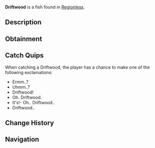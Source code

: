 {{FishInfobox
|image          = Driftwood.png
|rarity         = Trash
|sea            = First Sea
|location       = [[Regionless]]
|sublocation    = 
|sources        = Crab Cage, Fishing Rod
|radar_location = 
|xp             = 30
|weather        = 
|time           = 
|season         = 
|bait           = Magnet
|base_weight    = 0.6
|base_value     = 10
|weight_range   = 0
|base_chance    = 17
|base_resil     = 120
}}
'''Driftwood''' is a {{Rarity|Trash}} fish found in [[Regionless]].

== Description ==
{{Description|A wood that has been washed up onto the shore by the tides. Could be great for a crafts project!|Bestiary Entry}}

== Obtainment ==
{{Description|Find it washed on beaches.|Bestiary Hint}}
{{Fish Availability|
Moosewood/Docks
Moosewood/Freshwater Pond
Mushgrove Swamp
Roslit Bay/Clam Abundance
Roslit Bay/Coral Reef
Roslit Bay/Freshwater Pond
Roslit Bay/Freshwater Pond Seaweed
Roslit Bay/Surrounding Ocean
Shark Hunt/Great Hammerhead Shark
Shark Hunt/Great White Shark
Shark Hunt/Whale Shark
Sunstone Island
Sunstone Island/Crate Cave
Terrapin Island/Olm Cave
Terrapin Island/Surrounding Ocean
|top_rods      = 
Training Rod\119692.53\561847.51;
Flimsy Rod\110672.54\787327.19;
Astralhook Rod\78744.51\149387.2;
Fast Rod\77807.69\77807.69;
No-Life Rod\76291.17\76291.17;
Magnet Rod\71604.72\394927.01;
Heaven's Rod\54712.65\324883;
Seraphic Rod\75990.83\75990.83;
Ethereal Prism Rod\75453.25\101637;
Challenger's Rod\69555.36\69555.36;
Rod Of The Forgotten Fang\69390.31\69390.31;
Blazebringer Rod\69142.74\69142.74;
Free Spirit Rod\66315.14\66315.14;
Verdant Shear Rod\65025\65025;
Zeus Rod\64858.27\64858.27;
Rod Of The Depths\63216.22\63216.22;
Depthseeker Rod\59325.84\59325.84;
Rod Of The Exalted One\59265.21\59265.21;
Avalanche Rod\53338.69\53338.69;
Trident Rod\52809.59\52809.59;
Volcanic Rod\49261.36\49261.36;
Steady Rod\40494.35\36991.12
|recommended   = Training Rod
}}

== Catch Quips ==
When catching a Driftwood, the player has a chance to make one of the following exclamations:
* Ermm..?
* Uhmm..?
* Driftwood!
* Oh. Driftwood.
* It's!- Oh.. Driftwood..
* Driftwood..

== Change History ==
{{Change History|{{subst:Current Version}}}}

== Navigation ==
{{Fish Navbox|Regionless}}